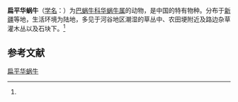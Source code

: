 {{Speciesbox
| name = 扁平华蜗牛
| status = 
| status_system = 
| image = 
| genus = Cathaica
| species = placenta
| authority = (Ping et Yen, 1933)<ref name='id11092'>{{cite web| url =http://www.bioinfo.cn/db05/BjdwSpecies.php?action=view&id=11092| title =扁平华蜗牛| work =《中国动物物种编目数据库》| publisher =中国科学院微生物研究所| author =中国科学院动物研究所| accessdate =2009-04-28| deadurl =yes| archiveurl =https://web.archive.org/web/20160305031616/http://www.bioinfo.cn/db05/BjdwSpecies.php?action=view&id=11092| archivedate =2016-03-05}}</ref>
}}

'''扁平华蜗牛'''（[[学名|学名]]：{{lang|la|''Cathaica placenta''}}）为[[巴蜗牛科|巴蜗牛科]][[华蜗牛属|华蜗牛属]]的动物，是中国的特有物种。分布于[[新疆|新疆]]等地，生活环境为陆地，多见于河谷地区潮湿的草丛中、农田埂附近及路边杂草灌木丛以及石块下。<ref name='id11092'/>

== 参考文献 ==
{{reflist}}

{{Wikispecies|Cathaica placenta}}

[[Category:华蜗牛属|扁平华蜗牛]]


{{软体动物小作品}}